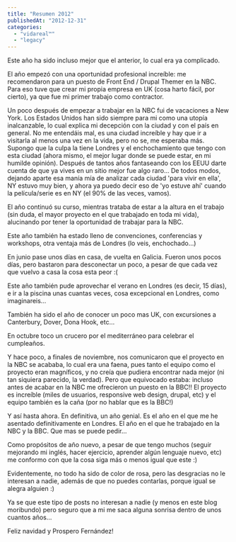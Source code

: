 ```yaml
---
title: "Resumen 2012"
publishedAt: "2012-12-31"
categories: 
  - "vidareal™"
  - "legacy"
---
```


Este año ha sido incluso mejor que el anterior, lo cual era ya complicado.

El año empezó con una oportunidad profesional increíble: me recomendaron para un puesto de Front End / Drupal Themer en la NBC. Para eso tuve que crear mi propia empresa en UK (cosa harto fácil, por cierto), ya que fue mi primer trabajo como contractor.

Un poco después de empezar a trabajar en la NBC fui de vacaciones a New York. Los Estados Unidos han sido siempre para mi como una utopía inalcanzable, lo cual explica mi decepción con la ciudad y con el país en general. No me entendáis mal, es una ciudad increíble y hay que ir a visitarla al menos una vez en la vida, pero no se, me esperaba más. Supongo que la culpa la tiene Londres y el enchochamiento que tengo con esta ciudad (ahora mismo, el mejor lugar donde se puede estar, en mi humilde opinión). Después de tantos años fantaseando con los EEUU darte cuenta de que ya vives en un sitio mejor fue algo raro… De todos modos, dejando aparte esa manía mía de analizar cada ciudad 'para vivir en ella', NY estuvo muy bien, y ahora ya puedo decir eso de 'yo estuve ahí' cuando la película/serie es en NY (el 90% de las veces, vamos).

El año continuó su curso, mientras trataba de estar a la altura en el trabajo (sin duda, el mayor proyecto en el que trabajado en toda mi vida), alucinando por tener la oportunidad de trabajar para la NBC.

Este año también ha estado lleno de convenciones, conferencias y workshops, otra ventaja más de Londres (lo veis, enchochado…)

En junio pase unos días en casa, de vuelta en Galicia. Fueron unos pocos días, pero bastaron para desconectar un poco, a pesar de que cada vez que vuelvo a casa la cosa esta peor :(

Este año también pude aprovechar el verano en Londres (es decir, 15 días), e ir a la piscina unas cuantas veces, cosa excepcional en Londres, como imaginareis…

También ha sido el año de conocer un poco mas UK, con excursiones a Canterbury, Dover, Dona Hook, etc…

En octubre toco un crucero por el mediterráneo para celebrar el cumpleaños.

Y hace poco, a finales de noviembre, nos comunicaron que el proyecto en la NBC se acababa, lo cual era una faena, pues tanto el equipo como el proyecto eran magníficos, y no creía que pudiera encontrar nada mejor (ni tan siquiera parecido, la verdad). Pero que equivocado estaba: incluso antes de acabar en la NBC me ofrecieron un puesto en la BBC!! El proyecto es increíble (miles de usuarios, responsive web design, drupal, etc) y el equipo también es la caña (por no hablar que es la BBC!)

Y así hasta ahora. En definitiva, un año genial. Es el año en el que me he asentado definitivamente en Londres. El año en el que he trabajado en la NBC y la BBC. Que mas se puede pedir…

Como propósitos de año nuevo, a pesar de que tengo muchos (seguir mejorando mi inglés, hacer ejercicio, aprender algún lenguaje nuevo, etc) me conformo con que la cosa siga más o menos igual que este :)

Evidentemente, no todo ha sido de color de rosa, pero las desgracias no le interesan a nadie, además de que no puedes contarlas, porque igual se alegra alguien :)

Ya se que este tipo de posts no interesan a nadie (y menos en este blog moribundo) pero seguro que a mi me saca alguna sonrisa dentro de unos cuantos años…

Feliz navidad y Prospero Fernández!
